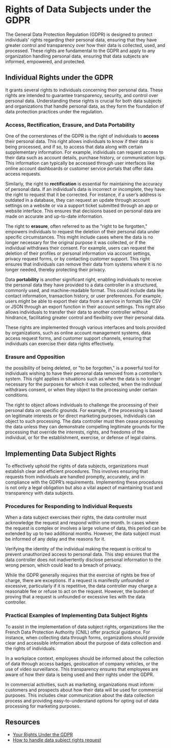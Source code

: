 # Rights of Data Subjects under the GDPR

The General Data Protection Regulation (GDPR) is designed to protect individuals' rights regarding their personal data, ensuring that they have greater control and transparency over how their data is collected, used, and processed. These rights are fundamental to the GDPR and apply to any organization handling personal data, ensuring that data subjects are informed, empowered, and protected.

## Individual Rights under the GDPR

It grants several rights to individuals concerning their personal data. These rights are intended to guarantee transparency, security, and control over personal data. Understanding these rights is crucial for both data subjects and organizations that handle personal data, as they form the foundation of data protection practices under the regulation.

### Access, Rectification, Erasure, and Data Portability

One of the cornerstones of the GDPR is the right of individuals to **access** their personal data. This right allows individuals to know if their data is being processed, and if so, to access that data along with certain supplementary information. For example, individuals can request access to their data such as account details, purchase history, or communication logs. This information can typically be accessed through user interfaces like online account dashboards or customer service portals that offer data access requests.

Similarly, the right to **rectification** is essential for maintaining the accuracy of personal data. If an individual’s data is incorrect or incomplete, they have the right to request that it be corrected. For instance, if a user’s address is outdated in a database, they can request an update through account settings on a website or via a support ticket submitted through an app or website interface. This ensures that decisions based on personal data are made on accurate and up-to-date information.

The right to **erasure**, often referred to as the "right to be forgotten," empowers individuals to request the deletion of their personal data under specific circumstances. This might include cases where the data is no longer necessary for the original purpose it was collected, or if the individual withdraws their consent. For example, users can request the deletion of their profiles or personal information via account settings, privacy request forms, or by contacting customer support. This right ensures that individuals can remove their data from systems where it is no longer needed, thereby protecting their privacy.

Data **portability** is another significant right, enabling individuals to receive the personal data they have provided to a data controller in a structured, commonly used, and machine-readable format. This could include data like contact information, transaction history, or user preferences. For example, users might be able to export their data from a service in formats like CSV or JSON through an export function in their account settings. This right also allows individuals to transfer their data to another controller without hindrance, facilitating greater control and flexibility over their personal data.

These rights are implemented through various interfaces and tools provided by organizations, such as online account management systems, data access request forms, and customer support channels, ensuring that individuals can exercise their data rights effectively.

### Erasure and Opposition

the possibility of being deleted, or "to be forgotten," is a powerful tool for individuals wishing to have their personal data removed from a controller’s system. This right applies in situations such as when the data is no longer necessary for the purposes for which it was collected, when the individual withdraws consent, or when they object to the processing under certain conditions.

The right to object allows individuals to challenge the processing of their personal data on specific grounds. For example, if the processing is based on legitimate interests or for direct marketing purposes, individuals can object to such processing. The data controller must then cease processing the data unless they can demonstrate compelling legitimate grounds for the processing that override the interests, rights, and freedoms of the individual, or for the establishment, exercise, or defense of legal claims.

## Implementing Data Subject Rights

To effectively uphold the rights of data subjects, organizations must establish clear and efficient procedures. This involves ensuring that requests from individuals are handled promptly, accurately, and in compliance with the GDPR’s requirements. Implementing these procedures is not only a legal obligation but also a vital aspect of maintaining trust and transparency with data subjects.

### Procedures for Responding to Individual Requests

When a data subject exercises their rights, the data controller must acknowledge the request and respond within one month. In cases where the request is complex or involves a large volume of data, this period can be extended by up to two additional months. However, the data subject must be informed of any delay and the reasons for it.

Verifying the identity of the individual making the request is critical to prevent unauthorized access to personal data. This step ensures that the data controller does not inadvertently disclose personal information to the wrong person, which could lead to a breach of privacy.

While the GDPR generally requires that the exercise of rights be free of charge, there are exceptions. If a request is manifestly unfounded or excessive, particularly if it is repetitive, the data controller may charge a reasonable fee or refuse to act on the request. However, the burden of proving that a request is unfounded or excessive lies with the data controller.

### Practical Examples of Implementing Data Subject Rights

To assist in the implementation of data subject rights, organizations like the French Data Protection Authority (CNIL) offer practical guidance. For instance, when collecting data through forms, organizations should provide clear and accessible information about the purpose of data collection and the rights of individuals.

In a workplace context, employees should be informed about the collection of data through access badges, geolocation of company vehicles, or the use of video surveillance. This transparency ensures that employees are aware of how their data is being used and their rights under the GDPR.

In commercial activities, such as marketing, organizations must inform customers and prospects about how their data will be used for commercial purposes. This includes clear communication about the data collection process and providing easy-to-understand options for opting out of data processing for marketing purposes.

## Resources

- [Your Rights Under the GDPR](https://www.dataprotection.ie/en/individuals/rights-individuals-under-general-data-protection-regulation)
- [How to handle data subject rights request](https://www.edpb.europa.eu/sme-data-protection-guide/respect-individuals-rights_en)
